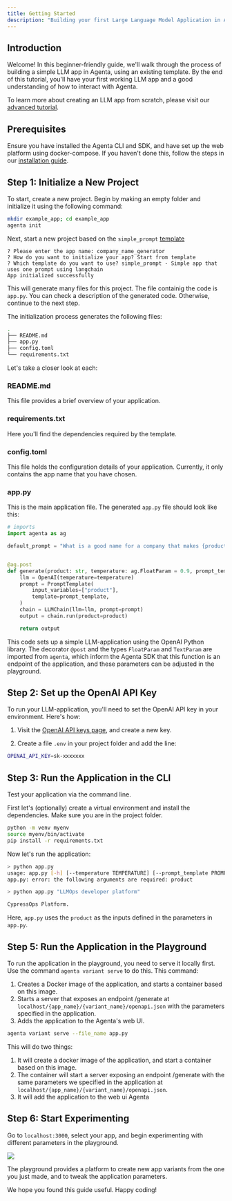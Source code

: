 ```yaml
---
title: Getting Started
description: "Building your first Large Language Model Application in Agenta"
---
```


## Introduction

Welcome! In this beginner-friendly guide, we'll walk through the process of building a simple LLM app in Agenta, using an existing template. By the end of this tutorial, you'll have your first working LLM app and a good understanding of how to interact with Agenta.

To learn more about creating an LLM app from scratch, please visit our [advanced tutorial](/tutorials/your-first-llm-app).

## Prerequisites

Ensure you have installed the Agenta CLI and SDK, and have set up the web platform using docker-compose. If you haven't done this, follow the steps in our [installation guide](/installation).

## Step 1: Initialize a New Project

To start, create a new project. Begin by making an empty folder and initialize it using the following command:

```bash
mkdir example_app; cd example_app
agenta init
```

Next, start a new project based on the `simple_prompt` [template](https://docs.agenta.ai/conceptual/concepts#templates)

```
? Please enter the app name: company_name_generator
? How do you want to initialize your app? Start from template
? Which template do you want to use? simple_prompt - Simple app that uses one prompt using langchain
App initialized successfully
```

This will generate many files for this project. The file containig the code is `app.py`. You can check a description of the generated code. Otherwise, continue to the next step.

<Accordion title="Understand the Generated Code">

The initialization process generates the following files:

```bash
.
├── README.md
├── app.py
├── config.toml
└── requirements.txt
```

Let's take a closer look at each:

### README.md

This file provides a brief overview of your application.

### requirements.txt

Here you'll find the dependencies required by the template.

### config.toml

This file holds the configuration details of your application. Currently, it only contains the app name that you have chosen.

### app.py

This is the main application file. The generated `app.py` file should look like this:

```python app.py
# imports
import agenta as ag

default_prompt = "What is a good name for a company that makes {product}?"


@ag.post
def generate(product: str, temperature: ag.FloatParam = 0.9, prompt_template: ag.TextParam = default_prompt) -> str:
    llm = OpenAI(temperature=temperature)
    prompt = PromptTemplate(
        input_variables=["product"],
        template=prompt_template,
    )
    chain = LLMChain(llm=llm, prompt=prompt)
    output = chain.run(product=product)

    return output
```

This code sets up a simple LLM-application using the OpenAI Python library. The decorator `@post` and the types `FloatParam` and `TextParam` are imported from `agenta`, which inform the Agenta SDK that this function is an endpoint of the application, and these parameters can be adjusted in the playground.

</Accordion>

## Step 2: Set up the OpenAI API Key

To run your LLM-application, you'll need to set the OpenAI API key in your environment. Here's how:

1. Visit the [OpenAI API keys page](https://platform.openai.com/account/api-keys), and create a new key.

2. Create a file `.env` in your project folder and add the line:

```bash
OPENAI_API_KEY=sk-xxxxxxx
```

## Step 3: Run the Application in the CLI

Test your application via the command line.

First let's (optionally) create a virtual environment and install the dependencies. Make sure you are in the project folder.

```bash
python -m venv myenv
source myenv/bin/activate
pip install -r requirements.txt
```

Now let's run the application:

```bash
> python app.py
usage: app.py [-h] [--temperature TEMPERATURE] [--prompt_template PROMPT_TEMPLATE] product
app.py: error: the following arguments are required: product

> python app.py "LLMOps developer platform"

CypressOps Platform.
```

Here, `app.py` uses the `product` as the inputs defined in the parameters in `app.py`.

## Step 5: Run the Application in the Playground

To run the application in the playground, you need to serve it locally first. Use the command `agenta variant serve` to do this. This command:

1. Creates a Docker image of the application, and starts a container based on this image.
2. Starts a server that exposes an endpoint /generate at `localhost/{app_name}/{variant_name}/openapi.json` with the parameters specified in the application.
3. Adds the application to the Agenta's web UI.

```bash
agenta variant serve --file_name app.py
```

This will do two things:

1. It will create a docker image of the application, and start a container based on this image.
2. The container will start a server exposing an endpoint /generate with the same parameters we specified in the application at `localhost/{app_name}/{variant_name}/openapi.json`.
3. It will add the application to the web ui Agenta

## Step 6: Start Experimenting

Go to `localhost:3000`, select your app, and begin experimenting with different parameters in the playground.

<Frame>
  <img className="rounded-md" src="docs/images/playground.png" />
</Frame>

The playground provides a platform to create new app variants from the one you just made, and to tweak the application parameters.

We hope you found this guide useful. Happy coding!
